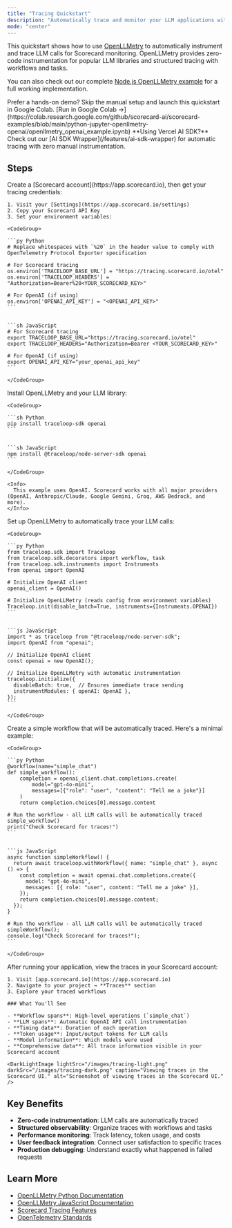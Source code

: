 ```yaml
---
title: "Tracing Quickstart"
description: "Automatically trace and monitor your LLM applications with OpenLLMetry and Scorecard in minutes."
mode: "center"
---
```



This quickstart shows how to use [OpenLLMetry](https://github.com/traceloop/openllmetry) to automatically instrument and trace LLM calls for Scorecard monitoring. OpenLLMetry provides zero-code instrumentation for popular LLM libraries and structured tracing with workflows and tasks.

You can also check out our complete [Node.js OpenLLMetry example](https://github.com/scorecard-ai/scorecard-examples/blob/main/nodejs-openllmetry-openai) for a full working implementation.

<Info>
  Prefer a hands-on demo? Skip the manual setup and launch this quickstart in Google Colab. [Run in Google Colab →](https://colab.research.google.com/github/scorecard-ai/scorecard-examples/blob/main/python-jupyter-openllmetry-openai/openllmetry_openai_example.ipynb)
</Info>

<Info>
  **Using Vercel AI SDK?** Check out our [AI SDK Wrapper](/features/ai-sdk-wrapper) for automatic tracing with zero manual instrumentation.
</Info>

## Steps

<Steps>
  <Step title="Setup accounts">
    Create a [Scorecard account](https://app.scorecard.io), then get your tracing credentials:

    1. Visit your [Settings](https://app.scorecard.io/settings)
    2. Copy your Scorecard API Key
    3. Set your environment variables:

    <CodeGroup>

    ```py Python
    # Replace whitespaces with `%20` in the header value to comply with OpenTelemetry Protocol Exporter specification
    
    # For Scorecard tracing
    os.environ['TRACELOOP_BASE_URL'] = "https://tracing.scorecard.io/otel"
    os.environ['TRACELOOP_HEADERS'] = "Authorization=Bearer%20<YOUR_SCORECARD_KEY>"
    
    # For OpenAI (if using)
    os.environ['OPENAI_API_KEY'] = "<OPENAI_API_KEY>"
    ```

    
    ```sh JavaScript
    # For Scorecard tracing
    export TRACELOOP_BASE_URL="https://tracing.scorecard.io/otel"
    export TRACELOOP_HEADERS="Authorization=Bearer <YOUR_SCORECARD_KEY>"
    
    # For OpenAI (if using)
    export OPENAI_API_KEY="your_openai_api_key"
    ```

    </CodeGroup>
  </Step>
  <Step title="Install OpenLLMetry SDK">
    Install OpenLLMetry and your LLM library:

    <CodeGroup>

    ```sh Python
    pip install traceloop-sdk openai
    ```

    
    ```sh JavaScript
    npm install @traceloop/node-server-sdk openai
    ```

    </CodeGroup>

    <Info>
      This example uses OpenAI. Scorecard works with all major providers (OpenAI, Anthropic/Claude, Google Gemini, Groq, AWS Bedrock, and more).
    </Info>
  </Step>
  <Step title="Initialize OpenLLMetry">
    Set up OpenLLMetry to automatically trace your LLM calls:

    <CodeGroup>

    ```py Python
    from traceloop.sdk import Traceloop
    from traceloop.sdk.decorators import workflow, task
    from traceloop.sdk.instruments import Instruments
    from openai import OpenAI
    
    # Initialize OpenAI client
    openai_client = OpenAI()
    
    # Initialize OpenLLMetry (reads config from environment variables)
    Traceloop.init(disable_batch=True, instruments={Instruments.OPENAI})
    ```

    
    ```js JavaScript
    import * as traceloop from "@traceloop/node-server-sdk";
    import OpenAI from "openai";
    
    // Initialize OpenAI client
    const openai = new OpenAI();
    
    // Initialize OpenLLMetry with automatic instrumentation
    traceloop.initialize({ 
      disableBatch: true,  // Ensures immediate trace sending
      instrumentModules: { openAI: OpenAI },
    });
    ```

    </CodeGroup>
  </Step>
  <Step title="Create and run a simple traced workflow">
    Create a simple workflow that will be automatically traced. Here's a minimal example:

    <CodeGroup>

    ```py Python
    @workflow(name="simple_chat")
    def simple_workflow():
        completion = openai_client.chat.completions.create(
            model="gpt-4o-mini",
            messages=[{"role": "user", "content": "Tell me a joke"}]
        )
        return completion.choices[0].message.content
    
    # Run the workflow - all LLM calls will be automatically traced
    simple_workflow()
    print("Check Scorecard for traces!")
    ```

    
    ```js JavaScript
    async function simpleWorkflow() {
      return await traceloop.withWorkflow({ name: "simple_chat" }, async () => {
        const completion = await openai.chat.completions.create({
          model: "gpt-4o-mini",
          messages: [{ role: "user", content: "Tell me a joke" }],
        });
        return completion.choices[0].message.content;
      });
    }
    
    # Run the workflow - all LLM calls will be automatically traced
    simpleWorkflow();
    console.log("Check Scorecard for traces!");
    ```

    </CodeGroup>
  </Step>
  <Step title="View traces in Scorecard">
    After running your application, view the traces in your Scorecard account:

    1. Visit [app.scorecard.io](https://app.scorecard.io)
    2. Navigate to your project → **Traces** section
    3. Explore your traced workflows

    ### What You'll See

    - **Workflow spans**: High-level operations (`simple_chat`)
    - **LLM spans**: Automatic OpenAI API call instrumentation
    - **Timing data**: Duration of each operation
    - **Token usage**: Input/output tokens for LLM calls
    - **Model information**: Which models were used
    - **Comprehensive data**: All trace information visible in your Scorecard account

    <DarkLightImage lightSrc="/images/tracing-light.png" darkSrc="/images/tracing-dark.png" caption="Viewing traces in the Scorecard UI." alt="Screenshot of viewing traces in the Scorecard UI." />
  </Step>
</Steps>

## Key Benefits

- **Zero-code instrumentation**: LLM calls are automatically traced
- **Structured observability**: Organize traces with workflows and tasks
- **Performance monitoring**: Track latency, token usage, and costs
- **User feedback integration**: Connect user satisfaction to specific traces
- **Production debugging**: Understand exactly what happened in failed requests

## Learn More

- [OpenLLMetry Python Documentation](https://traceloop.com/docs/openllmetry/getting-started-python)
- [OpenLLMetry JavaScript Documentation](https://traceloop.com/docs/openllmetry/getting-started-nodejs)
- [Scorecard Tracing Features](/features/tracing)
- [OpenTelemetry Standards](https://opentelemetry.io/)